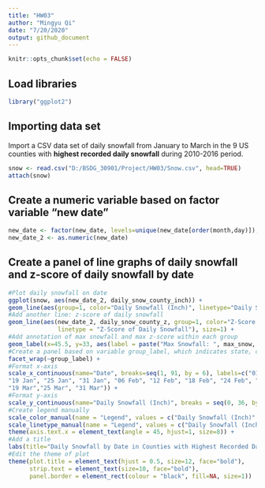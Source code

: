 ---
title: "HW03"
author: "Mingyu Qi"
date: "7/20/2020"
output: github_document
---

```{r setup, include=FALSE}
knitr::opts_chunk$set(echo = FALSE)
```

## Load libraries 

```{r load libraries, echo = TRUE, include=TRUE}
library("ggplot2")
```

## Importing data set

Import a CSV data set of daily snowfall from January to March in the 9 US counties with **highest recorded daily snowfall** during 2010-2016 period. 

```{r, echo = T, include = TRUE}
snow <- read.csv("D:/BSDG_30901/Project/HW03/Snow.csv", head=TRUE)
attach(snow)
```

## Create a numeric variable based on factor variable "new date" 

```{r, echo = T, include = TRUE}
new_date <- factor(new_date, levels=unique(new_date[order(month,day)]), ordered=TRUE)
new_date_2 <- as.numeric(new_date)
```

## Create a panel of line graphs of daily snowfall and z-score of daily snowfall by date 

```{r, fig.width=12, fig.height=9, echo = T, include = TRUE}
#Plot daily snowfall on date
ggplot(snow, aes(new_date_2, daily_snow_county_inch)) +
geom_line(aes(group=1, color="Daily Snowfall (Inch)", linetype="Daily Snowfall (Inch)"), size=1) +
#Add another line: z-score of daily snowfall 
geom_line(aes(new_date_2, daily_snow_county_z, group=1, color="Z-Score of Daily Snowfall", 
              linetype = "Z-Score of Daily Snowfall"), size=1) +
#Add annotation of max snowfall and max z-score within each group
geom_label(x=45.5, y=33, aes(label = paste("Max Snowfall: ", max_snow, "Max Z-Score: ", max_z)), fill="orange", size=3) +
#Create a panel based on variable group_label, which indicates state, county, and year
facet_wrap(~group_label) + 
#Format x-axis
scale_x_continuous(name="Date", breaks=seq(1, 91, by = 6), labels=c("01 Jan", "07 Jan", "13 Jan", 
"19 Jan", "25 Jan", "31 Jan", "06 Feb", "12 Feb", "18 Feb", "24 Feb", "01 Mar", "07 Mar", "13 Mar", 
"19 Mar","25 Mar", "31 Mar")) +
#Format y-axis
scale_y_continuous(name="Daily Snowfall (Inch)", breaks = seq(0, 36, by = 5)) +
#Create legend manually 
scale_color_manual(name = "Legend", values = c("Daily Snowfall (Inch)" = "skyblue", "Z-Score of Daily Snowfall" = "red")) + 
scale_linetype_manual(name = "Legend", values = c("Daily Snowfall (Inch)" = "solid", "Z-Score of Daily Snowfall" = "dashed")) + 
theme(axis.text.x = element_text(angle = 45, hjust=1, size=8)) + 
#Add a title 
labs(title="Daily Snowfall by Date in Counties with Highest Recorded Daily Snowfall during 2010-2016") + 
#Edit the theme of plot
theme(plot.title = element_text(hjust = 0.5, size=12, face="bold"),
      strip.text = element_text(size=10, face="bold"), 
      panel.border = element_rect(colour = "black", fill=NA, size=1))

```
